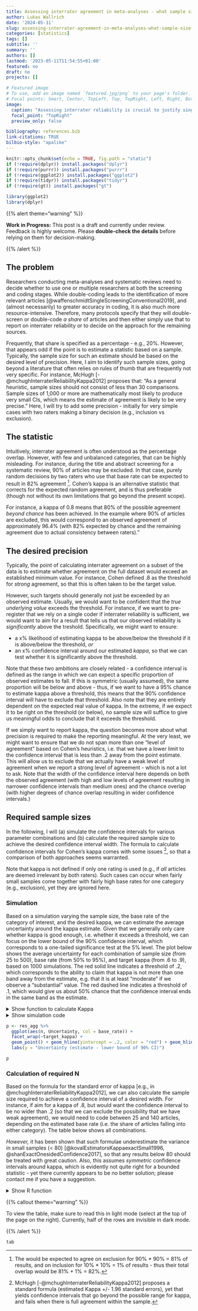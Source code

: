 ```yaml
---
title: Assessing interrater agreement in meta-analyses - what sample size do I need?
author: Lukas Wallrich
date: '2024-05-11'
slug: assessing-interrater-agreement-in-meta-analyses-what-sample-size-do-i-need
categories: [statistics]
tags: []
subtitle: ''
summary: ''
authors: []
lastmod: '2023-05-11T11:54:55+01:00'
featured: no
draft: no
projects: []

# Featured image
# To use, add an image named `featured.jpg/png` to your page's folder.
# Focal points: Smart, Center, TopLeft, Top, TopRight, Left, Right, BottomLeft, Bottom, BottomRight.
image:
  caption: "Assessing interrater reliability is crucial to justify single-screening or coding - yet how do I calculate the sample size?"
  focal_point: "TopRight"
  preview_only: false

bibliography: references.bib
link-citations: TRUE
bilbio-style: "apalike"
---
```



```r
knitr::opts_chunk$set(echo = TRUE, fig.path = "static")
if (!require(dplyr)) install.packages("dplyr")
if (!require(purrr)) install.packages("purrr")
if (!require(ggplot2)) install.packages("ggplot2")
if (!require(tidyr)) install.packages("tidyr")
if (!require(gt)) install.packages("gt")

library(ggplot2)
library(dplyr)
```


{{% alert theme="warning" %}}

 <strong>Work in Progress:</strong> This post is a draft and currently under review. 
  <br>Feedback is highly welcome. Please <strong>double-check the details</strong> before relying on them for decision-making.

{{% /alert %}}




## The problem

Researchers conducting meta-analyses and systematic reviews need to decide whether to use one or multiple researchers at both the screening and coding stages. While double-coding leads to the identification of more relevant articles [@waffenschmidtSingleScreeningConventional2019], and (almost necessarily) to greater accuracy in coding, it is also much more resource-intensive. Therefore, many protocols specify that they will double-screen or double-code *a share* of articles and then either simply use that to report on interrater reliability or to decide on the approach for the remaining sources.

Frequently, that share is specified as a percentage - e.g., 20%. However, that appears odd if the point is to estimate a statistic based on a sample. Typically, the sample size for such an estimate should be based on the desired level of precision. Here, I aim to identify such sample sizes, going beyond a literature that often relies on rules of thumb that are frequently not very specific. For instance, McHugh [-@mchughInterraterReliabilityKappa2012] proposes that: "As a general heuristic, sample sizes should not consist of less than 30 comparisons. Sample sizes of 1,000 or more are mathematically most likely to produce very small CIs, which means the estimate of agreement is likely to be very precise." Here, I will try to add some precision - initially for very simple cases with two raters making a binary decision (e.g., inclusion vs exclusion).

## The statistic

Intuitively, interrater agreement is often understood as the percentage overlap. However, with few and unbalanced categories, that can be highly misleading. For instance, during the title and abstract screening for a systematic review, 90% of articles may be excluded. In that case, purely random decisions by two raters who use that base rate can be expected to result in 82% agreement [^1]. Cohen's kappa is an alternative statistic that corrects for the expected random agreement, and is thus preferable (though not without its own limitations that go beyond the present scope).

For instance, a kappa of 0.8 means that 80% of the possible agreement *beyond chance* has been achieved. In the example where 90% of articles are excluded, this would correspond to an observed agreement of approximately 96.4% (with 82% expected by chance and the remaining agreement due to actual consistency between raters)."

## The desired precision

Typically, the point of calculating interrater agreement on a subset of the data is to estimate whether agreement on the full dataset would exceed an established minimum value. For instance, Cohen defined .8 as the threshold for *strong* agreement, so that this is often taken to be the target value.

However, such targets should generally not just be exceeded by an observed estimate. Usually, we would want to be confident that the *true underlying value* exceeds the threshold. For instance, if we want to pre-register that we rely on a single coder if interrater reliability is sufficient, we would want to aim for a result that tells us that our observed reliability is *significantly* above the treshold. Specifically, we might want to ensure:

- a x% likelihood of estimating kappa to be above/below the threshold if it is above/below the threshold, *or*
- an x% confidence interval around our estimated *kappa*, so that we can test whether it is significantly above the threshold.

Note that these two ambitions are closely related - a confidence interval is defined as the range in which we can expect a specific proportion of observed estimates to fall. If this is symmetric (usually assumed), the same proportion will be below and above - thus, if we want to have a 95% chance to estimate kappa above a threshold, this means that the 90% confidence interval will have to exclude that threshold. Also note that they are entirely dependent on the expected real value of kappa. In the extreme, if we expect it to be right on the threshold (or below), no sample size will suffice to give us meaningful odds to conclude that it exceeds the threshold.

If we simply want to report kappa, the question becomes more about what precision is required to make the reporting meaningful. At the very least, we might want to ensure that we do not span more than one "level of agreement" based on Cohen's heuristics, i.e. that we have a lower limit to the confidence interval that is less than .2 away from the point estimate. This will allow us to exclude that we actually have a weak level of agreement when we report a strong level of agreement - which is not a lot to ask. Note that the width of the confidence interval here depends on both the observed agreement (with high and low levels of agreement resulting in narrower confidence intervals than medium ones) and the chance overlap (with higher degrees of chance overlap resulting in wider confidence intervals.)

## Required sample sizes

In the following, I will (a) simulate the confidence intervals for various parameter combinations and (b) calculate the required sample size to achieve the desired confidence interval width. The formula to calculate confidence intervals for Cohen's kappa comes with some issues  [^2], so that a comparison of both approaches seems warranted.

Note that kappa is not defined if only one rating is used (e.g., if *all* articles are deemed irrelevant by both raters). Such cases can occur when fairly small samples come together with fairly high base rates for one category (e.g., exclusion), yet they are ignored here.

### Simulation

Based on a simulation varying the sample size, the base rate of the category of interest, and the desired kappa, we can estimate the average uncertainty around the kappa estimate. Given that we generally only care whether kappa is good enough, i.e. whether it exceeds a threshold, we can focus on the lower bound of the 90% confidence interval, which corresponds to a one-tailed significance test at the 5% level. The plot below shows the average uncertainty for each combination of sample size (from 25 to 500), base rate (from 50% to 95%), and target kappa (from .6 to .9), based on 1000 simulations. The red solid line indicates a threshold of .2, which corresponds to the ability to claim that kappa is not more than one band away from the estimate, e.g. that it is at least "moderate" if we observe a "substantial" value. The red dashed line indicates a threshold of .1, which would give us about 50% chance that the confidence interval ends in the same band as the estimate.

<details> <summary> Show function to calculate Kappa </summary>

```r
get_kappa <- function(r1, r2, ci_width = .95) {
  stopifnot(
    "r1 and r2 must have same length" = length(r1) == length(r2),
    "r1 and r2 must not have any missing values" = !any(is.na(r1)) & !any(is.na(r2)),
    "r1 and r2 must consist of the same 2 unique values" =
      all(sort(unique(r1)) == sort(unique(r2))) & length(unique(r1)) %in% c(1, 2)
  )

  n <- length(r1)

  values <- sort(unique(r1))
  r1[r1 == values[1]] <- 0
  r1[r1 == values[2]] <- 1
  r2[r2 == values[1]] <- 0
  r2[r2 == values[2]] <- 1

  # Calculate observed agreement
  observed_agreement <- sum(r1 == r2) / n

  # Calculate the probability of agreement by chance for each category
  p0 <- sum(r1 == 0) / n * sum(r2 == 0) / n
  p1 <- sum(r1 == 1) / n * sum(r2 == 1) / n

  p_random_agreement <- p0 + p1

  # Calculate Cohen's kappa
  kappa <- (observed_agreement - p_random_agreement) / (1 - p_random_agreement)

  # SE (based on McHughes, 2012)
  se_kappa <- sqrt(observed_agreement * (1 - observed_agreement) / (n * (1 - p_random_agreement)^2))

  ci_low <- kappa - abs(qnorm((1 - ci_width) / 2)) * se_kappa
  ci_high <- kappa + abs(qnorm((1 - ci_width) / 2)) * se_kappa

  data.frame(kappa = kappa, se = se_kappa, ci_low = ci_low, ci_high = ci_high, observed_agreement = observed_agreement, p_random_agreement = p_random_agreement)
}
```

</details>

<details> <summary> Show simulation code </summary>

```r
#Code to simulate one run
simulate <- function(kappa, base_rate, n) {
  # Have first rater draw with base rate
  rater_1 <- rbinom(n, 1, base_rate)
  
  # Calculate expected random agreement
  exp_random <- base_rate^2 + (1-base_rate)^2
  
  # Calculate required agreement
   exp_observed <- (1 - exp_random) * kappa + exp_random
  
   # To maintain base rate, need to have same *number* of errors per group
   rater_2 <- rater_1
   exp_mistakes <- 1 - exp_observed
   
   trues <- which(as.logical(rater_1))
   falses <- which(!rater_1)

   mistakes <- min(sum(rbinom(n, 1, exp_mistakes/2)), length(falses), length(trues))
   
   rater_2[sample(trues, mistakes)] <- 0
  
   rater_2[sample(falses, mistakes)] <- 1
   
   get_kappa(rater_1, rater_2)
}

#Parameters
kappa <- seq(.5, .9, .1)
base_rate <- seq(.50, .95, .05)
n <- seq(25, 500, 25)

params <- expand.grid(kappa = kappa, base_rate = base_rate, n = n)
runs <- 1000

set.seed(12345)

res <- purrr::pmap(.progress = interactive(), params, \(...) {
  current <- data.frame(...)
  
  res <- purrr::map_df(1:runs, ~simulate(current$kappa, current$base_rate, current$n))
  
  res$target_kappa <- current$kappa
  res$base_rate <- current$base_rate
  res$n <- current$n
  res
}) %>% bind_rows()

library(ggplot2)

res_agg <- res %>% group_by(target_kappa, base_rate, n) %>% 
  summarise(m_Uncertainty = mean(kappa - ci_low, na.rm = TRUE),
            m_Uncertainty2 = mean(ci_high - kappa, na.rm = TRUE),
            ci_low = quantile(kappa, .05, na.rm = TRUE), ci_high = quantile(kappa, .95, na.rm = TRUE),
            kappa = mean(kappa, na.rm = TRUE), .groups = "drop") %>%  
  mutate(Uncertainty = kappa - ci_low, 
         Uncertainty2 = ci_high-kappa) 


p <- res_agg %>% 
  ggplot(aes(n, Uncertainty, col = base_rate)) +
  facet_wrap(~target_kappa) +
  geom_point() + geom_hline(yintercept = .2, color = "red") + geom_hline(yintercept = .1, color = "red", linetype = "dashed") +
  labs(y = "Uncertainty (estimate - lower bound of 90% CI)")

```


</details>

```r
p <- res_agg %>% 
  ggplot(aes(n, Uncertainty, col = base_rate)) +
  facet_wrap(~target_kappa) +
  geom_point() + geom_hline(yintercept = .2, color = "red") + geom_hline(yintercept = .1, color = "red", linetype = "dashed") +
  labs(y = "Uncertainty (estimate - lower bound of 90% CI)")

p
```

### Calculation of required N

Based on the formula for the standard error of kappa [e.g., in @mchughInterraterReliabilityKappa2012], we can also calculate the sample size required to achieve a confidence interval of a desired width. For instance, if aim for a kappa of .8, but would want the confidence interval to be no wider than .2 (so that we can  exclude the possibility that we have weak agreement), we would need to code between 25 and 140 articles, depending on the estimated base rate (i.e. the share of articles falling into either category). The table below shows all combinations. 

<red> *However,* it has been shown that such formulae underestimate the variance in small samples (< 80) [@kovalEstimatorsKappaexactSmall1996, @shanExactOnesidedConfidence2017], so that any results below 80 should be treated with great caution.</red> Also, this assumes *symmetric* confidence intervals around kappa, which is evidently not quite right for a bounded statistic - yet there currently appears to be no better solution; please contact me if you have a suggestion.


<details> <summary> Show R function</summary>

```r
calculate_n <- function(kappa, base_rate, ci_width = .90, target_gap = .2) {
  # Calculate expected random agreement
  exp_random <- base_rate^2 + (1-base_rate)^2
  
  # Calculate required agreement
  exp_observed <- (1 - exp_random) * kappa + exp_random
  
  se_kappa <- target_gap / abs(qnorm((1-ci_width)/2))
  
  ceiling(exp_observed * (1 - exp_observed) / (se_kappa^2 * (1 - exp_random)^2))
  
}

kappa <- seq(.6, .9, .1)
base_rate <- seq(.5, .95, .05)
target_gap <- c(.05, .1, .15, .2)

params_N <- expand.grid(kappa = kappa, base_rate = base_rate, target_gap = target_gap)

res_N <- purrr::pmap(.progress = interactive(), params_N, \(...) {
  current <- data.frame(...)
  n <- calculate_n(current$kappa, current$base_rate, target_gap = current$target_gap)
  res <- data.frame(n = n)
  res$target_kappa <- current$kappa
  res$base_rate <- current$base_rate
  res$target_gap <- current$target_gap
  res
}) %>% bind_rows()

tab <- res_N %>% 
  tidyr::pivot_wider(names_from = target_kappa, values_from = n, names_prefix = "kappa__") %>% 
  mutate(target_gap = paste0("uncertainy = ", target_gap)) %>%
  rename("Base rate" = base_rate) %>%
  group_by(target_gap) %>% 
  gt::gt() %>% 
  gt::tab_spanner_delim(delim = "__") %>% 
  gt::tab_header(title = "Required sample sizes to achieve a desired level of uncertainty")
```


</details>

{{% callout theme="warning" %}}

To view the table, make sure to read this in light mode (select at the top of the page on the right). Currently, half of the rows are invisible in dark mode.

{{% /alert %}}

```r
tab
```



[^1]: The would be expected to agree on exclusion for 90% * 90% = 81% of results, and on inclusion for 10% * 10% = 1% of results - thus their total overlap would be 81% + 1% = 82%.
[^2]: McHugh [-@mchughInterraterReliabilityKappa2012] proposes a standard formula (estimated Kappa +/- 1.96 standard errors), yet that yields confidence intervals that go beyond the possible range for kappa, and fails when there is full agreement within the sample.